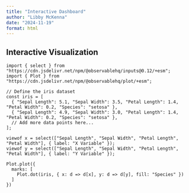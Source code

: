 ```yaml
---
title: "Interactive Dashboard"
author: "Libby McKenna"
date: "2024-11-19"
format: html
---
```


## Interactive Visualization

```ojs
import { select } from "https://cdn.jsdelivr.net/npm/@observablehq/inputs@0.12/+esm";
import { Plot } from "https://cdn.jsdelivr.net/npm/@observablehq/plot/+esm";

// Define the iris dataset
const iris = [
  { "Sepal Length": 5.1, "Sepal Width": 3.5, "Petal Length": 1.4, "Petal Width": 0.2, "Species": "setosa" },
  { "Sepal Length": 4.9, "Sepal Width": 3.0, "Petal Length": 1.4, "Petal Width": 0.2, "Species": "setosa" },
  // Add more data points here...
];

viewof x = select(["Sepal Length", "Sepal Width", "Petal Length", "Petal Width"], { label: "X Variable" });
viewof y = select(["Sepal Length", "Sepal Width", "Petal Length", "Petal Width"], { label: "Y Variable" });

Plot.plot({
  marks: [
    Plot.dot(iris, { x: d => d[x], y: d => d[y], fill: "Species" })
  ]
})
```